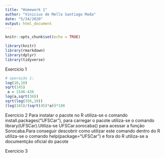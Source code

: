 ```yaml
---
title: "Homework 1"
author: "Vinicius de Mello Santiago Moda"
date: "5/24/2020"
output: html_document
---
```


```r
knitr::opts_chunk$set(echo = TRUE)
```
```r
library(knitr)
library(rmarkdown)
library(dplyr)
library(tidyverse)
```

Exercicio 1

```r
# operação 1:
log(10,10)
sqrt(145)
 a = 1546-436
log(a,sqrt(36))
sqrt(log(356,10))
(log(165)/(sqrt(45)*a))*100
```

Exercicio 2
Para instalar o pacote no R utiliza-se o comando install.packages("UFSCar"), para carregar o pacote utiliza-se o comando library(UFSCar).Utiliza-se UFSCar.sorocaba() para acessar a função Sorocaba.Para conseguir descobrir como utilizar este comando dentro do R utiliza-se o comando help(package="UFSCar") e fora do R utiliza-se a documentção oficial do pacote

Exercicio 3

